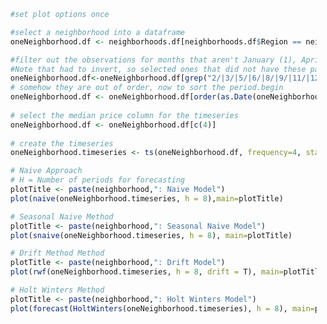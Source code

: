 ```r
  #set plot options once

  #select a neighborhood into a dataframe
  oneNeighborhood.df <- neighborhoods.df[neighborhoods.df$Region == neighborhood,]

  #filter out the observations for months that aren't January (1), April (4), July (7), October (10). 
  #Note that had to invert, so selected ones that did not have these patterns matched.
  oneNeighborhood.df<-oneNeighborhood.df[grep("2/|3/|5/|6/|8/|9/|11/|12/", oneNeighborhood.df$Period.Begin, invert = TRUE),]
  # somehow they are out of order, now to sort the period.begin
  oneNeighborhood.df <- oneNeighborhood.df[order(as.Date(oneNeighborhood.df$Period.Begin, format="%m/%d/%Y")),]
  
  # select the median price column for the timeseries
  oneNeighborhood.df <- oneNeighborhood.df[c(4)]
  
  # create the timeseries
  oneNeighborhood.timeseries <- ts(oneNeighborhood.df, frequency=4, start=c(2012,1))

  # Naive Approach
  # H = Number of periods for forecasting
  plotTitle <- paste(neighborhood,": Naive Model")
  plot(naive(oneNeighborhood.timeseries, h = 8),main=plotTitle)

  # Seasonal Naive Method 
  plotTitle <- paste(neighborhood,": Seasonal Naive Model")
  plot(snaive(oneNeighborhood.timeseries, h = 8), main=plotTitle)

  # Drift Method Method 
  plotTitle <- paste(neighborhood,": Drift Model")
  plot(rwf(oneNeighborhood.timeseries, h = 8, drift = T), main=plotTitle)

  # Holt Winters Method 
  plotTitle <- paste(neighborhood,": Holt Winters Model")
  plot(forecast(HoltWinters(oneNeighborhood.timeseries), h = 8), main=plotTitle)

```